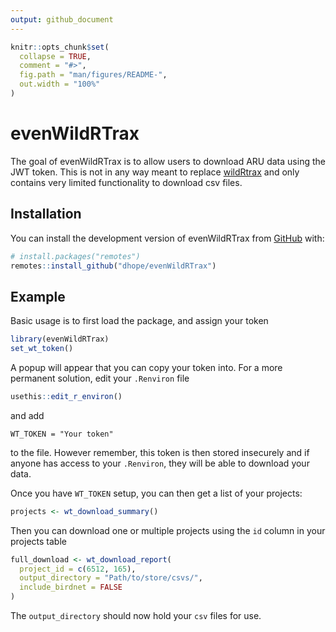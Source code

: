```yaml
---
output: github_document
---
```


<!-- README.md is generated from README.Rmd. Please edit that file -->

```r
knitr::opts_chunk$set(
  collapse = TRUE,
  comment = "#>",
  fig.path = "man/figures/README-",
  out.width = "100%"
)
```

# evenWildRTrax

<!-- badges: start -->

<!-- badges: end -->

The goal of evenWildRTrax is to allow users to download ARU data using the JWT token.
This is not in any way meant to replace [wildRtrax](https://github.com/ABbiodiversity/wildRtrax) and
only contains very limited functionality to download csv files.

## Installation

You can install the development version of evenWildRTrax from [GitHub](https://github.com/) with:

``` r
# install.packages("remotes")
remotes::install_github("dhope/evenWildRTrax")
```

## Example

Basic usage is to first load the package, and assign your token

```r
library(evenWildRTrax)
set_wt_token()
```

A popup will appear that you can copy your token into. For a more permanent solution, edit your `.Renviron` file

```r
usethis::edit_r_environ()
```

and add

```         
WT_TOKEN = "Your token"
```

to the file. However remember, this token is then stored insecurely and if anyone has access to your `.Renviron`, they will be able to download your data.


Once you have `WT_TOKEN` setup, you can then get a list of your projects:

```r
projects <- wt_download_summary()
```


Then you can download one or multiple projects using the `id` column in your projects
table
```r
full_download <- wt_download_report(
  project_id = c(6512, 165),
  output_directory = "Path/to/store/csvs/",
  include_birdnet = FALSE
)
```


The `output_directory` should now hold your `csv` files for use.



